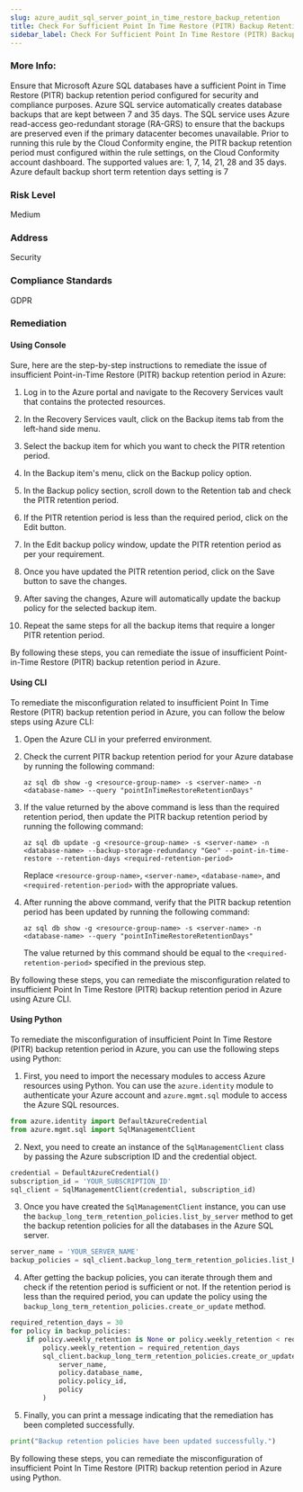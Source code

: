 ```yaml
---
slug: azure_audit_sql_server_point_in_time_restore_backup_retention
title: Check For Sufficient Point In Time Restore (PITR) Backup Retention Period
sidebar_label: Check For Sufficient Point In Time Restore (PITR) Backup Retention Period
---
```


### More Info:

Ensure that Microsoft Azure SQL databases have a sufficient Point in Time Restore (PITR) backup retention period configured for security and compliance purposes. Azure SQL service automatically creates database backups that are kept between 7 and 35 days. The SQL service uses Azure read-access geo-redundant storage (RA-GRS) to ensure that the backups are preserved even if the primary datacenter becomes unavailable. Prior to running this rule by the Cloud Conformity engine, the PITR backup retention period must configured within the rule settings, on the Cloud Conformity account dashboard. The supported values are: 1, 7, 14, 21, 28 and 35 days. Azure default backup short term retention days setting is 7

### Risk Level

Medium

### Address

Security

### Compliance Standards

GDPR
### Remediation

#### Using Console

Sure, here are the step-by-step instructions to remediate the issue of insufficient Point-in-Time Restore (PITR) backup retention period in Azure:

1. Log in to the Azure portal and navigate to the Recovery Services vault that contains the protected resources.

2. In the Recovery Services vault, click on the Backup items tab from the left-hand side menu.

3. Select the backup item for which you want to check the PITR retention period.

4. In the Backup item's menu, click on the Backup policy option.

5. In the Backup policy section, scroll down to the Retention tab and check the PITR retention period.

6. If the PITR retention period is less than the required period, click on the Edit button.

7. In the Edit backup policy window, update the PITR retention period as per your requirement.

8. Once you have updated the PITR retention period, click on the Save button to save the changes.

9. After saving the changes, Azure will automatically update the backup policy for the selected backup item.

10. Repeat the same steps for all the backup items that require a longer PITR retention period.

By following these steps, you can remediate the issue of insufficient Point-in-Time Restore (PITR) backup retention period in Azure.

#### Using CLI

To remediate the misconfiguration related to insufficient Point In Time Restore (PITR) backup retention period in Azure, you can follow the below steps using Azure CLI:

1. Open the Azure CLI in your preferred environment.

2. Check the current PITR backup retention period for your Azure database by running the following command:

   ```
   az sql db show -g <resource-group-name> -s <server-name> -n <database-name> --query "pointInTimeRestoreRetentionDays"
   ```

3. If the value returned by the above command is less than the required retention period, then update the PITR backup retention period by running the following command:

   ```
   az sql db update -g <resource-group-name> -s <server-name> -n <database-name> --backup-storage-redundancy "Geo" --point-in-time-restore --retention-days <required-retention-period>
   ```

   Replace `<resource-group-name>`, `<server-name>`, `<database-name>`, and `<required-retention-period>` with the appropriate values.

4. After running the above command, verify that the PITR backup retention period has been updated by running the following command:

   ```
   az sql db show -g <resource-group-name> -s <server-name> -n <database-name> --query "pointInTimeRestoreRetentionDays"
   ```

   The value returned by this command should be equal to the `<required-retention-period>` specified in the previous step.

By following these steps, you can remediate the misconfiguration related to insufficient Point In Time Restore (PITR) backup retention period in Azure using Azure CLI.

#### Using Python

To remediate the misconfiguration of insufficient Point In Time Restore (PITR) backup retention period in Azure, you can use the following steps using Python:

1. First, you need to import the necessary modules to access Azure resources using Python. You can use the `azure.identity` module to authenticate your Azure account and `azure.mgmt.sql` module to access the Azure SQL resources.

```python
from azure.identity import DefaultAzureCredential
from azure.mgmt.sql import SqlManagementClient
```

2. Next, you need to create an instance of the `SqlManagementClient` class by passing the Azure subscription ID and the credential object.

```python
credential = DefaultAzureCredential()
subscription_id = 'YOUR_SUBSCRIPTION_ID'
sql_client = SqlManagementClient(credential, subscription_id)
```

3. Once you have created the `SqlManagementClient` instance, you can use the `backup_long_term_retention_policies.list_by_server` method to get the backup retention policies for all the databases in the Azure SQL server.

```python
server_name = 'YOUR_SERVER_NAME'
backup_policies = sql_client.backup_long_term_retention_policies.list_by_server(server_name)
```

4. After getting the backup policies, you can iterate through them and check if the retention period is sufficient or not. If the retention period is less than the required period, you can update the policy using the `backup_long_term_retention_policies.create_or_update` method.

```python
required_retention_days = 30
for policy in backup_policies:
    if policy.weekly_retention is None or policy.weekly_retention < required_retention_days:
        policy.weekly_retention = required_retention_days
        sql_client.backup_long_term_retention_policies.create_or_update(
            server_name,
            policy.database_name,
            policy.policy_id,
            policy
        )
```

5. Finally, you can print a message indicating that the remediation has been completed successfully.

```python
print("Backup retention policies have been updated successfully.")
```

By following these steps, you can remediate the misconfiguration of insufficient Point In Time Restore (PITR) backup retention period in Azure using Python.



